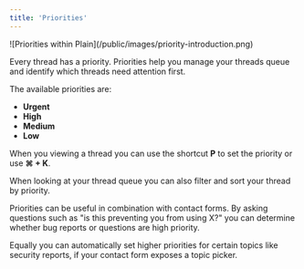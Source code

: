 ```yaml
---
title: 'Priorities'
---
```


<Frame>![Priorities within Plain](/public/images/priority-introduction.png)</Frame>

Every thread has a priority. Priorities help you manage your threads queue and identify which threads need attention first.

The available priorities are:

- **Urgent**
- **High**
- **Medium**
- **Low**

When you viewing a thread you can use the shortcut **P** to set the priority or use **⌘ + K**.

When looking at your thread queue you can also filter and sort your thread by priority.

Priorities can be useful in combination with contact forms. By asking questions such as "is this preventing you from using X?" you can determine whether bug reports or questions are high priority.

Equally you can automatically set higher priorities for certain topics like security reports, if your contact form exposes a topic picker.
